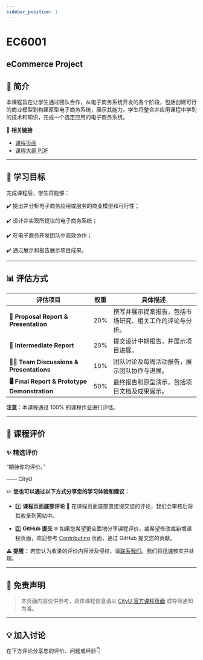 ```yaml
---
sidebar_position: 1
---
```


# EC6001
## eCommerce Project

## **📘 简介**
本课程旨在让学生通过团队合作，从电子商务系统开发的各个阶段，包括创建可行的商业模型到构建原型电子商务系统，展示其能力。学生将整合并应用课程中学到的技术和知识，完成一个选定应用的电子商务系统。

🔗 **相关链接**
- [课程页面](https://www.cityu.edu.hk/catalogue/pg/202425/course/EC6001.htm)
- [课程大纲 PDF](https://www.cityu.edu.hk/catalogue/pg/202425/course/EC6001.pdf)

---

## **🎯 学习目标**

完成课程后，学生将能够：

✔️ 提出并分析电子商务应用或服务的商业模型和可行性；

✔️ 设计并实现所提议的电子商务系统；

✔️ 在电子商务开发团队中高效协作；

✔️ 通过展示和报告展示项目成果。

---

## **📊 评估方式**

| **评估项目**              | **权重** | **具体描述**                                                                                       |
|--------------------------|---------|---------------------------------------------------------------------------------------------------|
| **📝 Proposal Report & Presentation** | 20%     | 撰写并展示提案报告，包括市场研究、相关工作的评论与分析。                                               |
| **📄 Intermediate Report** | 20%     | 提交设计中期报告，并展示项目进展。                                                                  |
| **🧑‍💻 Team Discussions & Presentations** | 10%  | 团队讨论及每周活动报告，展示团队协作与进展。                                                         |
| **🖥️ Final Report & Prototype Demonstration** | 50% | 最终报告和原型演示，包括项目文档及成果展示。                                                        |

**注意**：本课程通过 100% 的课程作业进行评估。

---

## **💬 课程评价**

### ✨ **精选评价**
<div className={commentStyles.commentBox}>
    <p className={commentStyles.commentText}>
        “期待你的评价。”
    </p>
    <p className={commentStyles.commentAuthor}>—— CityU</p>
</div>

✏️ **您也可以通过以下方式分享您的学习体验和建议：**

- 1️⃣ **课程页面底部评论**
💬 在课程页面底部直接提交您的评论，我们会审核后将其收录到网站中。

- 2️⃣ **GitHub 提交**
🌐 如果您希望更全面地分享课程评价，或希望修改或新增课程页面，欢迎参考 [Contributing](https://penjc.github.io/cityU-navigator/contributing) 页面，通过 GitHub 提交您的贡献。

**⚠️ 提醒**：
若您认为收录的评价内容涉及侵权，请[联系我们](https://github.com/penjc/cityU-navigator/issues)。我们将迅速核实并处理。

---

## **📌 免责声明**

> 本页面内容仅供参考，具体课程信息请以 [CityU 官方课程页面](https://www.cityu.edu.hk/academic/catalogue) 或导师通知为准。

---

## **💡 加入讨论**

在下方评论分享您的评价、问题或经验👇
<Utterances />